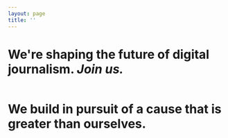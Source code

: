 ```yaml
---
layout: page
title: ''
---
```


<ContentSection>
<ContentLeft>

# We're shaping the&nbsp;future of&nbsp;digital journalism. _Join us._

</ContentLeft>

<ContentRight>

<Image filename="images/home-about-gnm.jpg" />

</ContentRight>
</ContentSection>

<ContentSection>
<ContentLeft>

# We build in pursuit of a cause that is greater than ourselves.

<LearnMoreButton linkUrl="https://www.theguardian.com" />

</ContentLeft>

<ContentRight />
</ContentSection>
